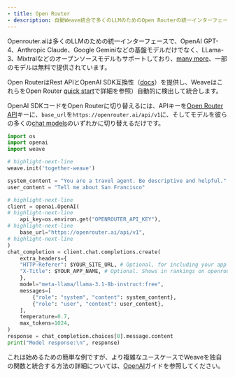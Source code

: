 ```yaml
---
- title: Open Router
- description: 自動Weave統合で多くのLLMのためのOpen Routerの統一インターフェースを使用する
---
```


Openrouter.aiは多くのLLMのための統一インターフェースで、OpenAI GPT-4、Anthropic Claude、Google Geminiなどの基盤モデルだけでなく、LLama-3、Mixtralなどのオープンソースモデルもサポートしており、[many more](https://openrouter.ai/models)、一部のモデルは無料で提供されています。

Open RouterはRest APIとOpenAI SDK互換性（[docs](https://docs.together.ai/docs/openai-api-compatibility)）を提供し、WeaveはこれらをOpen Router [quick start](https://openrouter.ai/docs/quick-start)で詳細を参照）自動的に検出して統合します。

OpenAI SDKコードをOpen Routerに切り替えるには、APIキーを[Open Router API](https://openrouter.ai/docs/api-keys)キーに、`base_url`を`https://openrouter.ai/api/v1`に、そしてモデルを彼らの多くの[chat models](https://openrouter.ai/docs/models)のいずれかに切り替えるだけです。

```python
import os
import openai
import weave

# highlight-next-line
weave.init('together-weave')

system_content = "You are a travel agent. Be descriptive and helpful."
user_content = "Tell me about San Francisco"

# highlight-next-line
client = openai.OpenAI(
# highlight-next-line
    api_key=os.environ.get("OPENROUTER_API_KEY"),
# highlight-next-line
    base_url="https://openrouter.ai/api/v1",
# highlight-next-line
)
chat_completion = client.chat.completions.create(
    extra_headers={
    "HTTP-Referer": $YOUR_SITE_URL, # Optional, for including your app on openrouter.ai rankings.
    "X-Title": $YOUR_APP_NAME, # Optional. Shows in rankings on openrouter.ai.
    },
    model="meta-llama/llama-3.1-8b-instruct:free",
    messages=[
        {"role": "system", "content": system_content},
        {"role": "user", "content": user_content},
    ],
    temperature=0.7,
    max_tokens=1024,
)
response = chat_completion.choices[0].message.content
print("Model response:\n", response)
```

これは始めるための簡単な例ですが、より複雑なユースケースでWeaveを独自の関数と統合する方法の詳細については、[OpenAI](/ja/guides/integrations/openai#track-your-own-ops)ガイドを参照してください。
